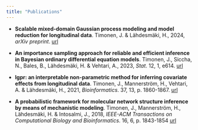 ```yaml
---
title: "Publications"
---
```


* **Scalable mixed-domain Gaussian process modeling and model reduction for longitudinal data**. Timonen, J. & Lähdesmäki, H., 2024, *arXiv preprint*. [url](https://arxiv.org/abs/2111.02019)


* **An importance sampling approach for reliable and efficient inference in Bayesian ordinary differential equation models**. Timonen, J., Siccha, N., Bales, B., Lähdesmäki, H. & Vehtari, A., 2023, *Stat*. 12, 1, e614. [url](https://onlinelibrary.wiley.com/doi/10.1002/sta4.614)

* **lgpr: an interpretable non-parametric method for inferring covariate effects from longitudinal data**. Timonen, J., Mannerström, H., Vehtari, A. & Lähdesmäki, H., 2021, *Bioinformatics*. 37, 13, p. 1860-1867. [url](https://academic.oup.com/bioinformatics/article/37/13/1860/6104850)

* **A probabilistic framework for molecular network structure inference by means of mechanistic modeling**. Timonen, J., Mannerström, H., Lähdesmäki, H. & Intosalmi, J., 2018, *IEEE-ACM Transactions on Computational Biology and Bioinformatics*. 16, 6, p. 1843-1854 [url](https://ieeexplore.ieee.org/document/8334413)

